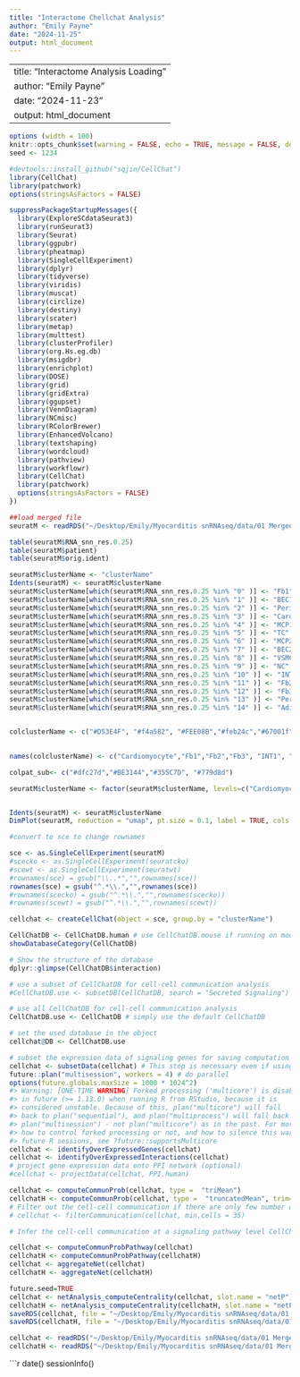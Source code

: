 ```yaml
---
title: "Interactome Chellchat Analysis"
author: "Emily Payne"
date: "2024-11-25"
output: html_document
---
```


---
title: "Interactome Analysis Loading"
author: "Emily Payne"
date: "2024-11-23"
output: html_document
---


```r

options (width = 100)
knitr::opts_chunk$set(warning = FALSE, echo = TRUE, message = FALSE, dev = c("png", "pdf"))
seed <- 1234

```


```r

#devtools::install_github("sqjin/CellChat")
library(CellChat)
library(patchwork)
options(stringsAsFactors = FALSE)

suppressPackageStartupMessages({
  library(ExploreSCdataSeurat3)
  library(runSeurat3)
  library(Seurat)
  library(ggpubr)
  library(pheatmap)
  library(SingleCellExperiment)
  library(dplyr)
  library(tidyverse)
  library(viridis)
  library(muscat)
  library(circlize)
  library(destiny)
  library(scater)
  library(metap)
  library(multtest)
  library(clusterProfiler)
  library(org.Hs.eg.db)
  library(msigdbr)
  library(enrichplot)
  library(DOSE)
  library(grid)
  library(gridExtra)
  library(ggupset)
  library(VennDiagram)
  library(NCmisc)
  library(RColorBrewer)
  library(EnhancedVolcano)
  library(textshaping)
  library(wordcloud)
  library(pathview)
  library(workflowr)
  library(CellChat)
  library(patchwork)
  options(stringsAsFactors = FALSE)
})


```

```r
##load merged file 
seuratM <- readRDS("~/Desktop/Emily/Myocarditis snRNAseq/data/01 Merged Seurat files/Myocarditis_allfiltered_V3_15.11.2024.rds")

table(seuratM$RNA_snn_res.0.25)
table(seuratM$patient)
table(seuratM$orig.ident)

```

```r

seuratM$clusterName <- "clusterName"
Idents(seuratM) <- seuratM$clusterName
seuratM$clusterName[which(seuratM$RNA_snn_res.0.25 %in% "0" )] <- "Fb1"
seuratM$clusterName[which(seuratM$RNA_snn_res.0.25 %in% "1" )] <- "BEC1"
seuratM$clusterName[which(seuratM$RNA_snn_res.0.25 %in% "2" )] <- "PeriFb1"
seuratM$clusterName[which(seuratM$RNA_snn_res.0.25 %in% "3" )] <- "Cardiomyocyte"
seuratM$clusterName[which(seuratM$RNA_snn_res.0.25 %in% "4" )] <- "MCP1"
seuratM$clusterName[which(seuratM$RNA_snn_res.0.25 %in% "5" )] <- "TC"
seuratM$clusterName[which(seuratM$RNA_snn_res.0.25 %in% "6" )] <- "MCP2"
seuratM$clusterName[which(seuratM$RNA_snn_res.0.25 %in% "7" )] <- "BEC2"
seuratM$clusterName[which(seuratM$RNA_snn_res.0.25 %in% "8" )] <- "VSMC"
seuratM$clusterName[which(seuratM$RNA_snn_res.0.25 %in% "9" )] <- "NC"
seuratM$clusterName[which(seuratM$RNA_snn_res.0.25 %in% "10" )] <- "INT1"
seuratM$clusterName[which(seuratM$RNA_snn_res.0.25 %in% "11" )] <- "Fb2"
seuratM$clusterName[which(seuratM$RNA_snn_res.0.25 %in% "12" )] <- "Fb3"
seuratM$clusterName[which(seuratM$RNA_snn_res.0.25 %in% "13" )] <- "PeriFb2"
seuratM$clusterName[which(seuratM$RNA_snn_res.0.25 %in% "14" )] <- "AdipoC"


colclusterName <- c("#D53E4F", "#f4a582", "#FEE08B","#feb24c","#67001f", "#01665e","#66C2A5","#c7eae5","#BEAED4", "#355C7D","#3288BD","#8c510a" ,"#fde0dd","#B45B5C","#dd1c77")

                    
names(colclusterName) <- c("Cardiomyocyte","Fb1","Fb2","Fb3", "INT1", "PeriFb1", "PeriFb2", "VSMC","NC", "BEC1","BEC2", "AdipoC", "MCP1","MCP2","TC")

colpat_sub<- c("#dfc27d","#BE3144","#355C7D", "#779d8d")

seuratM$clusterName <- factor(seuratM$clusterName, levels=c("Cardiomyocyte", "Fb1", "Fb2", "Fb3", "INT1","PeriFb1", "PeriFb2", "VSMC", "NC", "BEC1", "BEC2", "AdipoC", "MCP1", "MCP2", "TC"))


Idents(seuratM) <- seuratM$clusterName
DimPlot(seuratM, reduction = "umap", pt.size = 0.1, label = TRUE, cols = colclusterName)

```


```r
#convert to sce to change rownames

sce <- as.SingleCellExperiment(seuratM)
#scecko <- as.SingleCellExperiment(seuratcko)
#scewt <- as.SingleCellExperiment(seuratwt)
#rownames(sce) = gsub("\\..*","",rownames(sce))
rownames(sce) = gsub("^.*\\.","",rownames(sce))
#rownames(scecko) = gsub("^.*\\.","",rownames(scecko))
#rownames(scewt) = gsub("^.*\\.","",rownames(scewt))

cellchat <- createCellChat(object = sce, group.by = "clusterName")

CellChatDB <- CellChatDB.human # use CellChatDB.mouse if running on mouse data
showDatabaseCategory(CellChatDB)

# Show the structure of the database
dplyr::glimpse(CellChatDB$interaction)

# use a subset of CellChatDB for cell-cell communication analysis
#CellChatDB.use <- subsetDB(CellChatDB, search = "Secreted Signaling") # use Secreted Signaling

# use all CellChatDB for cell-cell communication analysis
CellChatDB.use <- CellChatDB # simply use the default CellChatDB

# set the used database in the object
cellchat@DB <- CellChatDB.use

```


```r
# subset the expression data of signaling genes for saving computation cost
cellchat <- subsetData(cellchat) # This step is necessary even if using the whole database
future::plan("multisession", workers = 4) # do parallel
options(future.globals.maxSize = 1000 * 1024^2)
#> Warning: [ONE-TIME WARNING] Forked processing ('multicore') is disabled
#> in future (>= 1.13.0) when running R from RStudio, because it is
#> considered unstable. Because of this, plan("multicore") will fall
#> back to plan("sequential"), and plan("multiprocess") will fall back to
#> plan("multisession") - not plan("multicore") as in the past. For more details,
#> how to control forked processing or not, and how to silence this warning in
#> future R sessions, see ?future::supportsMulticore
cellchat <- identifyOverExpressedGenes(cellchat)
cellchat <- identifyOverExpressedInteractions(cellchat)
# project gene expression data onto PPI network (optional)
#cellchat <- projectData(cellchat, PPI.human)
```


```r
cellchat <- computeCommunProb(cellchat, type =  "triMean")
cellchatH <- computeCommunProb(cellchat, type =  "truncatedMean", trim= 0.1) #set truncated mean to 10% - average gene expression is zero if less than 10% of cell in one group express gene (default is 25%)
# Filter out the cell-cell communication if there are only few number of cells in certain cell groups
# cellchat <- filterCommunication(cellchat, min.cells = 35)

```


```r

# Infer the cell-cell communication at a signaling pathway level CellChat computes the communication probability on signaling pathway level by summarizing the communication probabilities of all ligands-receptors interactions associated with each signaling pathway.

cellchat <- computeCommunProbPathway(cellchat)
cellchatH <- computeCommunProbPathway(cellchatH)
cellchat <- aggregateNet(cellchat)
cellchatH <- aggregateNet(cellchatH)

```


```r

future.seed=TRUE
cellchat <- netAnalysis_computeCentrality(cellchat, slot.name = "netP") # the slot 'netP' means the inferred intercellular communication network of signaling pathways
cellchatH <- netAnalysis_computeCentrality(cellchatH, slot.name = "netP") # the slot 'netP' means the inferred intercellular communication network of signaling pathways
saveRDS(cellchat, file = "~/Desktop/Emily/Myocarditis snRNAseq/data/01 Merged Seurat files/cellchat.rds")
saveRDS(cellchatH, file = "~/Desktop/Emily/Myocarditis snRNAseq/data/01 Merged Seurat files/_cellchatH.rds")

```


```r

cellchat <- readRDS("~/Desktop/Emily/Myocarditis snRNAseq/data/01 Merged Seurat files/cellchat.rds")
cellchatH <- readRDS("~/Desktop/Emily/Myocarditis snRNAseq/data/01 Merged Seurat files/cellchat.rds")


```



```r


date()
sessionInfo()

